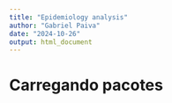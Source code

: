 ```yaml
---
title: "Epidemiology analysis"
author: "Gabriel Paiva"
date: "2024-10-26"
output: html_document
---
```


# Carregando pacotes
```r

```

